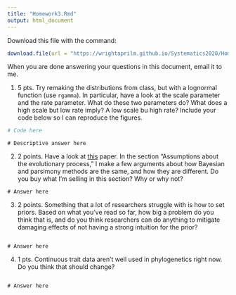 ```yaml
---
title: "Homework3.Rmd"
output: html_document
---
```


Download this file with the command:

```r
download.file(url = "https://wrightaprilm.github.io/Systematics2020/Homework/Homework3.Rmd", destfile = "Where you want to save it on your computer")
```

When you are done answering your questions in this document, email it to me.


1. 5 pts. Try remaking the distributions from class, but with a lognormal function (use `rgamma`). In particular, have a look at the scale parameter and the rate parameter. What do these two parameters do? What does a high scale but low rate imply? A low scale bu high rate? Include your code below so I can reproduce the figures.

```r
# Code here

```

```
# Descriptive answer here

```


2. 2 points. Have a look at [this](osf.io/jupva) paper. In the section "Assumptions about the evolutionary process," I make a few arguments about how Bayesian and parsimony methods are the same, and how they are different. Do you buy what I'm selling in this section? Why or why not?

```
# Answer here
```


3. 2 points. Something that a lot of researchers struggle with is how to set priors. Based on what you've read so far, how big a problem do you think that is, and do you think researchers can do anything to mitigate damaging effects of not having a strong intuition for the prior?

```

# Answer here

```


4. 1 pts. Continuous trait data aren't well used in phylogenetics right now. Do you think that should change?

```

# Answer here

```
